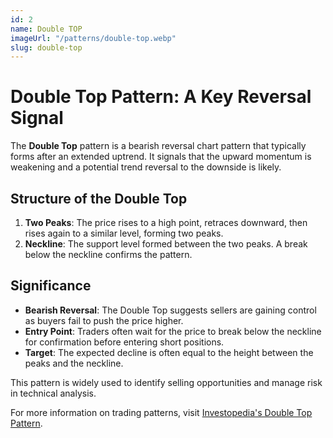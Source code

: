 ```yaml
---
id: 2
name: Double TOP
imageUrl: "/patterns/double-top.webp"
slug: double-top
---
```

# **Double Top Pattern: A Key Reversal Signal**

The **Double Top** pattern is a bearish reversal chart pattern that typically forms after an extended uptrend. It signals that the upward momentum is weakening and a potential trend reversal to the downside is likely.

## **Structure of the Double Top**

1. **Two Peaks**: The price rises to a high point, retraces downward, then rises again to a similar level, forming two peaks.
2. **Neckline**: The support level formed between the two peaks. A break below the neckline confirms the pattern.

## **Significance**

- **Bearish Reversal**: The Double Top suggests sellers are gaining control as buyers fail to push the price higher.
- **Entry Point**: Traders often wait for the price to break below the neckline for confirmation before entering short positions.
- **Target**: The expected decline is often equal to the height between the peaks and the neckline.

This pattern is widely used to identify selling opportunities and manage risk in technical analysis.

For more information on trading patterns, visit [Investopedia's Double Top Pattern](https://www.investopedia.com/terms/d/doubletop.asp).
